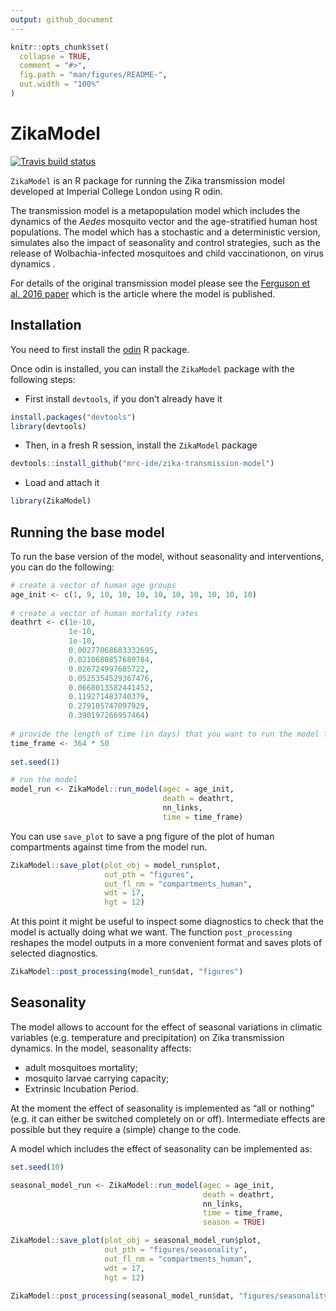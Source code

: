 ```yaml
---
output: github_document
---
```


<!-- README.md is generated from README.Rmd. Please edit that file -->

```r
knitr::opts_chunk$set(
  collapse = TRUE,
  comment = "#>",
  fig.path = "man/figures/README-",
  out.width = "100%"
)
```
# ZikaModel

<!-- badges: start -->
[![Travis build status](https://travis-ci.org/mrc-ide/zika-transmission-model.svg?branch=master)](https://travis-ci.org/mrc-ide/zika-transmission-model)
<!-- badges: end -->

`ZikaModel` is an R package for running the Zika transmission model 
developed at Imperial College London using R odin.

The transmission model is a metapopulation model which includes the 
dynamics of the _Aedes_ mosquito vector and the age-stratified human host 
populations. The model which has a stochastic and a deterministic version,
simulates also the impact of seasonality and control strategies, 
such as the release of Wolbachia-infected mosquitoes and child vaccinationon, 
on virus dynamics .

For details of the original transmission model please see the 
[Ferguson et al. 2016 paper](https://science.sciencemag.org/content/353/6297/353) 
which is the article where the model is published.

## Installation
You need to first install the [odin](https://github.com/mrc-ide/odin) R package. 

Once odin is installed, you can install the `ZikaModel` package with the 
following steps:  

- First install `devtools`, if you don't already have it

```r
install.packages("devtools")
library(devtools)
```
- Then, in a fresh R session, install the `ZikaModel` package

```r
devtools::install_github("mrc-ide/zika-transmission-model")
```

- Load and attach it 
```r
library(ZikaModel)
```

## Running the base model
To run the base version of the model, without seasonality and interventions, 
you can do the following:

```r
# create a vector of human age groups 
age_init <- c(1, 9, 10, 10, 10, 10, 10, 10, 10, 10, 10)
  
# create a vector of human mortality rates 
deathrt <- c(1e-10, 
             1e-10, 
             1e-10, 
             0.00277068683332695, 
             0.0210680857689784,
             0.026724997685722,
             0.0525354529367476,
             0.0668013582441452,
             0.119271483740379,
             0.279105747097929,
             0.390197266957464)
             
# provide the length of time (in days) that you want to run the model for
time_frame <- 364 * 50
  
set.seed(1)

# run the model
model_run <- ZikaModel::run_model(agec = age_init,
                                  death = deathrt,
                                  nn_links,
                                  time = time_frame)
```

You can use `save_plot` to save a png figure of the plot of human compartments 
against time from the model run.

```r
ZikaModel::save_plot(plot_obj = model_run$plot, 
                     out_pth = "figures", 
                     out_fl_nm = "compartments_human", 
                     wdt = 17, 
                     hgt = 12)
```

At this point it might be useful to inspect some diagnostics to check that the 
model is actually doing what we want. The function `post_processing` reshapes the
model outputs in a more convenient format and saves plots of selected diagnostics.   

```r
ZikaModel::post_processing(model_run$dat, "figures")
```

## Seasonality 
The model allows to account for the effect of seasonal variations in climatic 
variables (e.g. temperature and precipitation) on Zika transmission dynamics. 
In the model, seasonality affects: 

* adult mosquitoes mortality;
* mosquito larvae carrying capacity;
* Extrinsic Incubation Period.

At the moment the effect of seasonality is implemented as "all or nothing" 
(e.g. it can either be switched completely on or off). 
Intermediate effects are possible but they require a (simple) change to the code.

A model which includes the effect of seasonality can be implemented as:

```r
set.seed(10)

seasonal_model_run <- ZikaModel::run_model(agec = age_init,
                                           death = deathrt,
                                           nn_links,
                                           time = time_frame,
                                           season = TRUE)

ZikaModel::save_plot(plot_obj = seasonal_model_run$plot, 
                     out_pth = "figures/seasonality", 
                     out_fl_nm = "compartments_human", 
                     wdt = 17, 
                     hgt = 12)

ZikaModel::post_processing(seasonal_model_run$dat, "figures/seasonality")
```
